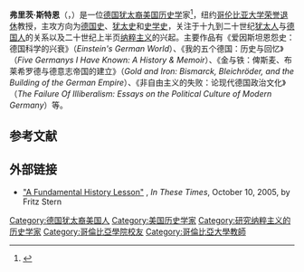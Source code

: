 {{Infobox scientist
| name        = Fritz R. Stern
| image       = STERNFFM.jpg <!--(filename only, i.e. without "File:" prefix)-->
| image_size  = 
| alt         = 
| caption     = 
| birth_date  = {{birth date |1926|2|2|mf=y}}
| birth_place = [[魏瑪共和國|魏瑪共和國]][[下西里西亚省|下西里西亚省]]布列斯劳<br>（现在[[波兰|波兰]]的[[弗罗茨瓦夫|弗罗茨瓦夫]]）
| death_date  = {{death date and age |2016|5|18|1926|2|2|mf=y}}
| death_place = 美国[[纽约州|纽约州]][[纽约市|纽约市]]
| nationality = [[美国|美国]]
| fields      = [[史学史|史学史]]
| workplaces  = [[哥伦比亚大学|哥伦比亚大学]]
| alma_mater  = 哥伦比亚大学
| doctoral_advisor =    <!--(or  | doctoral_advisors = )-->
| doctoral_students = 
| known_for   = 
| influences  = [[莱昂内尔·特里林|莱昂内尔·特里林]]
| influenced  = 
| awards      = 
| spouse      =         <!--(or | spouses = )-->
}}

'''弗里茨·斯特恩'''（{{lang-en|Fritz Richard Stern}}，{{bd|1926年|2月2日|2016年|5月18日}}）是一位[[德裔美国人|德国犹太裔美国]][[历史学|历史学]]家<ref name=apobit>{{cite news | url = https://apnews.com/cb55d4f7898a40b2825c876b48bb87e6 | accessdate = May 19, 2016 | date = May 18, 2016 | title = Fritz Stern, prominent historian and academic, dead at 90 | agency = Associated Press | archive-date = 2020-06-17 | archive-url = https://web.archive.org/web/20200617165608/https://apnews.com/cb55d4f7898a40b2825c876b48bb87e6 | dead-url = no }}</ref>，纽约[[哥伦比亚大学|哥伦比亚大学]][[荣誉退休|荣誉退休]]教授，主攻方向为[[德国历史|德国史]]、[[犹太人历史|犹太史]]和[[史学史|史学史]]，关注于十九到二十世纪[[犹太人|犹太人]]与[[德国人|德国人]]的关系以及二十世纪上半页[[纳粹主义|纳粹主义]]的兴起。主要作品有《爱因斯坦恩怨史：德国科学的兴衰》（''Einstein's German World''）、《我的五个德国：历史与回忆》（''Five Germanys I Have Known: A History & Memoir''）、《金与铁：俾斯麦、布莱希罗德与德意志帝国的建立》（''Gold and Iron: Bismarck, Bleichröder, and the Building of the German Empire''）、《非自由主义的失败：论现代德国政治文化》（''The Failure Of Illiberalism: Essays on the Political Culture of Modern Germany''）等。

== 参考文献 ==
{{reflist}}

== 外部链接 ==
{{Commons category}}
*[http://www.inthesetimes.com/site/main/article/2341/ "A Fundamental History Lesson"] {{Wayback|url=http://www.inthesetimes.com/site/main/article/2341/ |date=20081204150632 }}, ''In These Times'', October 10, 2005, by Fritz Stern

{{Authority control}}

{{DEFAULTSORT:Stern, Fritz}}

[[Category:德国犹太裔美国人|Category:德国犹太裔美国人]]
[[Category:美国历史学家|Category:美国历史学家]]
[[Category:研究纳粹主义的历史学家|Category:研究纳粹主义的历史学家]]
[[Category:哥倫比亞學院校友|Category:哥倫比亞學院校友]]
[[Category:哥倫比亞大學教師|Category:哥倫比亞大學教師]]